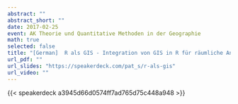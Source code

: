 ```yaml
---
abstract: ""
abstract_short: ""
date: 2017-02-25
event: AK Theorie und Quantitative Methoden in der Geographie
math: true
selected: false
title: "[German]  R als GIS - Integration von GIS in R für räumliche Analysen mit Open-Source-Software"
url_pdf: ""
url_slides: "https://speakerdeck.com/pat_s/r-als-gis"
url_video: ""
---
```


{{< speakerdeck a3945d66d0574ff7ad765d75c448a948 >}}

